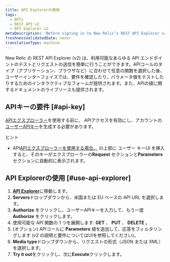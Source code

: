```yaml
---
title: API Explorerの使用
tags:
  - APIs
  - REST API v2
  - API Explorer v2
metaDescription: 'Before signing in to New Relic’s REST API Explorer v2 at https://rpm.newrelic.com/api/explore, activate API access and generate an API key for your account.'
freshnessValidatedDate: never
translationType: machine
---
```


New Relic の REST API Explorer (v2) は、利用可能なあらゆる API エンドポイントのテストとリクエストの送信を簡単に行うことができます。APIコールのタイプ（アプリケーション、ブラウザなど）に合わせて任意の関数を選択した後、ユーザーインターフェイスでは、要件を確認したり、パラメータ値をテストしたりするためのインタラクティブなフォームが提供されます。また、APIの値に関するドキュメントのライブソースも提供されます。

## APIキーの要件 [#api-key]

[APIエクスプローラー](https://rpm.newrelic.com/api/explore)を使用する前に、 APIアクセスを有効にし、アカウントの[ユーザーAPIキー](/docs/apis/rest-api-v2/requirements/rest-api-key)を生成する必要があります。

ヒント

* API[APIエクスプローラーを使用する場合、](/docs/apis/rest-api-v2/getting-started/introduction-new-relic-rest-api-v2#api_key) の上部に ユーザー キーUI を挿入すると、そのキーがエクスプローラーの<DNT>**Request**</DNT> セクションと<DNT>**Parameters**</DNT> セクションに自動的に表示されます。

## API Explorerの使用 [#use-api-explorer]

1. <DNT>**[API Explorer](https://api.newrelic.com/docs/)**</DNT>に移動します。
2. <DNT>**Servers**</DNT>ドロップダウンから、米国または EU ベースの API URL を選択します。
3. <DNT>**Authorize**</DNT> をクリックし、ユーザーAPIキーを入力して、もう一度 <DNT>**Authorize**</DNT> をクリックします。
4. 使用可能な API 関数の 1 つを展開します: <DNT>**GET**</DNT> 、 <DNT>**PUT**</DNT> 、 <DNT>**DELETE**</DNT> 。
5. (オプション) APIコールに <DNT>**Parameters**</DNT> 値を追加して、応答をフィルタリングします (v2 の説明と要件についてはUIを参照してください)。
6. <DNT>**Media type**</DNT>ドロップダウンから、リクエストの形式（JSON または XML）を選択します。
7. <DNT>**Try it out**</DNT>をクリックし、次に<DNT>**Execute**</DNT>クリックします。